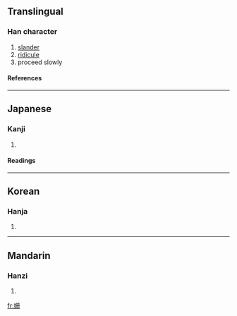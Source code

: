 {{see|姍}}

==Translingual==
===Han character===
{{Han char|rn=38|rad=女|as=05|sn=8|four=|canj=女月月一 (VBBM)}}
# [[slander]]
# [[ridicule]]
# proceed slowly
====References====
{{Han ref|kx=0259.151|hdz=21040.010|uh=59D7|ud=22999}}
----
==Japanese==
===Kanji===
{{ja-kanji|grade=|rs=女05}}
# {{defn|Japanese}} 
====Readings====
{{ja-readings|on=[[さん]] (san), [[せん]] (sen), [[はん]] (han), [[さつ]] (satsu), [[さち]] (sachi)|kun=[[みめよい]] (mimeyoi), [[そしる]] (soshiru), [[みにくい]] (minikui)}}
----
==Korean==
===Hanja===
{{ko-hanja|hangeul=산|rv=san|mr=san}}
# {{defn|Korean}}
----
==Mandarin==
===Hanzi===
{{cmn-hanzi|tra=姍|pin=[[shān]] ([[shan1]])|wg=shan<sup>1</sup>}}
# {{defn|Mandarin}}

[[fr:姗]]